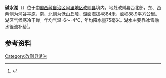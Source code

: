 {{ViewTibetanScript}}
{{Infobox_lake
 |湖泊名稱 =碱水湖
 |湖泊照片 = 
 |湖泊照片標題 = 
 |測深圖 =
 |測深圖標題 =
 |湖泊所在地 = [[中国|中国]][[西藏|西藏]]
 |座標 = {{coord |35|18|N|83|08|E|display=inline,title|scale:500000_type:waterbody_region:CN}}
 |湖泊類別 = [[咸水湖|咸水湖]]
 |流入 =[[拉水河|拉水河]]
 |流出 = 
 |集水區面積 =4851.1平方公里
 |集水區國家 =
 |湖泊長度 =17公里
 |湖泊闊度 = 最大7.5公里<br />平均5.23公里
 |湖泊面積 =88.9平方公里
 |平均深度 = 
 |最深深度 = 
 |水體體積 = 
 |湖水停留時間 =
 |湖岸線長度 =
 |海拔高度 = 4884米
 |湖中島嶼 =
 |湖邊城鎮 =
}}
{{Location map
 |China Tibet Ngari
 |mark=<!--dot-->Blue pog.svg
 |lat_deg=35|lat_min=18|lat_sec =
 |lon_deg=83|lon_min=08|lon_sec =
 |caption=碱水湖在[[西藏|西藏]]的位置。
 |position=right
 |width=350
 |float=right
}}
'''碱水湖'''（{{bo|z=བུལ་ཆུ་མཚོ|w=bul chu mtsho|t=Bülchu Tso}}）位于[[中国|中国]][[西藏自治区|西藏自治区]][[阿里地区|阿里地区]][[改则县|改则县]]境内，地处改则县西北部，东、西两侧为河谷平原，南、北侧为低山丘陵，湖面海拔4884米，面积88.9平方公里。湖区气候寒冷干燥，年均气温-6～-4℃，年均降水量75毫米。湖水主要靠冰雪融水径流补给<ref>{{cite book zh |author=王苏民 窦鸿身 |title=中国湖泊志 |format=M |edition=1 |location=北京 |publisher=科学出版社 |date=1998|pages=419|id= ISBN 7-03-006706-1}}</ref>。
==参考资料==
{{Reflist}}

[[Category:改则县湖泊|Category:改则县湖泊]]